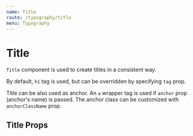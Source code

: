 ```yaml
---
name: Title
route: /typography/title
menu: Typography
---
```





# Title

`Title` component is used to create titles in a consistent way.

By default, `h1` tag is used, but can be overridden by specifying `tag` prop.

<Playground>
    <div className="storybook-container">
        <Title>Title example</Title>
        <Lorem />
    </div>
</Playground>

Title can be also used as anchor. An `a` wrapper tag is used if `anchor` prop (anchor's name) is passed.
The anchor class can be customized with `anchorClassName` prop.

<Playground>
    <div className="storybook-container">
        <Title anchor="title-1">Anchor title</Title>
        <Lorem />
        <Title anchor="title-2" anchorClassName="color-primary">
            Anchor title with custom class
        </Title>
        <Lorem />
    </div>
</Playground>

## Title Props

<Props of={Title} />
